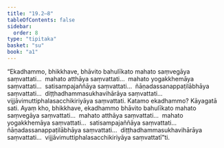 ```yaml
---
title: "19.2–8"
tableOfContents: false
sidebar:
  order: 8
type: "tipitaka"
basket: "su"
book: "a1"
---
```



<DynamicBreadcrumb />

<Division number="564–570" book="a1" bookNo="15">

<Paragraph number="459" book="a1">
“Ekadhammo, bhikkhave, bhāvito bahulīkato mahato saṃvegāya saṃvattati…  mahato atthāya saṃvattati…  mahato yogakkhemāya saṃvattati…  satisampajaññāya saṃvattati…  ñāṇadassanappaṭilābhāya saṃvattati…  diṭṭhadhammasukhavihārāya saṃvattati…  vijjāvimuttiphalasacchikiriyāya saṃvattati. Katamo ekadhammo? Kāyagatā sati. Ayaṃ kho, bhikkhave, ekadhammo bhāvito bahulīkato mahato saṃvegāya saṃvattati…  mahato atthāya saṃvattati…  mahato yogakkhemāya saṃvattati…  satisampajaññāya saṃvattati…  ñāṇadassanappaṭilābhāya saṃvattati…  diṭṭhadhammasukhavihārāya saṃvattati…  vijjāvimuttiphalasacchikiriyāya saṃvattatī”ti.
</Paragraph>
</Division>